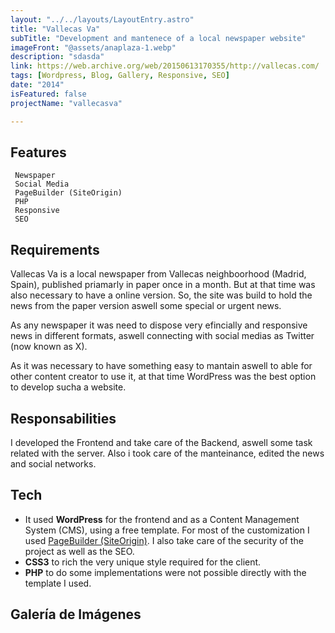 ```yaml
---
layout: "../../layouts/LayoutEntry.astro"
title: "Vallecas Va"
subTitle: "Development and mantenece of a local newspaper website"
imageFront: "@assets/anaplaza-1.webp"
description: "sdasda"
link: https://web.archive.org/web/20150613170355/http://vallecas.com/
tags: [Wordpress, Blog, Gallery, Responsive, SEO]
date: "2014"
isFeatured: false
projectName: "vallecasva"

---
```


## Features

     Newspaper
     Social Media
     PageBuilder (SiteOrigin)
     PHP
     Responsive
     SEO

## Requirements

Vallecas Va is a local newspaper from Vallecas neighboorhood (Madrid, Spain), published priamarly in paper once in a month. But at that time was also necessary to have a online version. So, the site was build to hold the news from the paper version aswell some special or urgent news.

As any newspaper it was need to dispose very efincially and responsive news in different formats, aswell connecting with social medias as Twitter (now known as X).

As it was necessary to have something easy to mantain aswell to able for other content creator to use it, at that time WordPress was the best option to develop sucha a website.

## Responsabilities

I developed the Frontend and take care of the Backend, aswell some task related with the server. Also i took care of the manteinance, edited the news and social networks.

## Tech

- It used **WordPress** for the frontend and as a Content Management System (CMS), using a free template. For most of the customization I used [PageBuilder (SiteOrigin)](https://siteorigin.com/page-builder/). I also take care of the security of the project as well as the SEO.
- **CSS3** to rich the very unique style required for the client.
- **PHP** to do some implementations were not possible directly with the template I used.


## Galería de Imágenes
